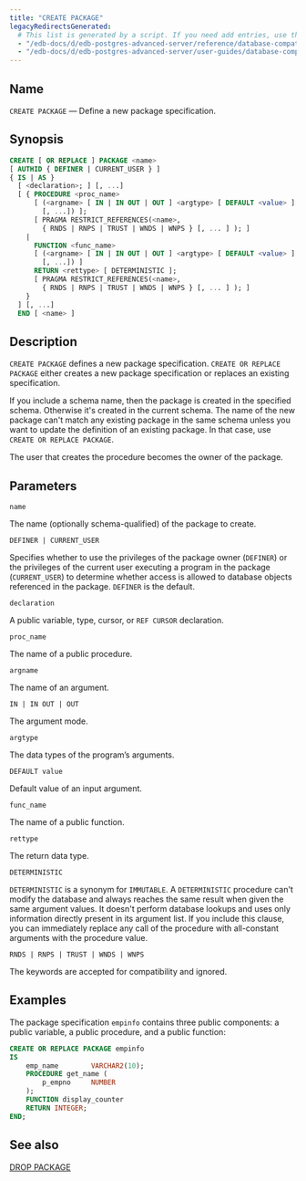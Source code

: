 ```yaml
---
title: "CREATE PACKAGE"
legacyRedirectsGenerated:
  # This list is generated by a script. If you need add entries, use the `legacyRedirects` key.
  - "/edb-docs/d/edb-postgres-advanced-server/reference/database-compatibility-for-oracle-developers-reference-guide/9.6/Database_Compatibility_for_Oracle_Developers_Reference_Guide.1.040.html"
  - "/edb-docs/d/edb-postgres-advanced-server/user-guides/database-compatibility-for-oracle-developers-guide/9.5/Database_Compatibility_for_Oracle_Developers_Guide.1.070.html"
---
```


<div id="create_package" class="registered_link"></div>

## Name

`CREATE PACKAGE` &mdash; Define a new package specification.

## Synopsis

```sql
CREATE [ OR REPLACE ] PACKAGE <name>
[ AUTHID { DEFINER | CURRENT_USER } ]
{ IS | AS }
  [ <declaration>; ] [, ...]
  [ { PROCEDURE <proc_name>
      [ (<argname> [ IN | IN OUT | OUT ] <argtype> [ DEFAULT <value> ]
        [, ...]) ];
      [ PRAGMA RESTRICT_REFERENCES(<name>,
        { RNDS | RNPS | TRUST | WNDS | WNPS } [, ... ] ); ]
    |
      FUNCTION <func_name>
      [ (<argname> [ IN | IN OUT | OUT ] <argtype> [ DEFAULT <value> ]
        [, ...]) ]
      RETURN <rettype> [ DETERMINISTIC ];
      [ PRAGMA RESTRICT_REFERENCES(<name>,
        { RNDS | RNPS | TRUST | WNDS | WNPS } [, ... ] ); ]
    }
  ] [, ...]
  END [ <name> ]
```

## Description

`CREATE PACKAGE` defines a new package specification. `CREATE OR REPLACE PACKAGE` either creates a new package specification or replaces an existing specification.

If you include a schema name, then the package is created in the specified schema. Otherwise it's created in the current schema. The name of the new package can't match any existing package in the same schema unless you want to update the definition of an existing package. In that case, use `CREATE OR REPLACE PACKAGE`.

The user that creates the procedure becomes the owner of the package.

## Parameters

`name`

 The name (optionally schema-qualified) of the package to create.

`DEFINER | CURRENT_USER`

 Specifies whether to use the privileges of the package owner (`DEFINER`) or the privileges of the current user executing a program in the package (`CURRENT_USER`) to determine whether access is allowed to database objects referenced in the package. `DEFINER` is the default.

`declaration`

 A public variable, type, cursor, or `REF CURSOR` declaration.

`proc_name`

 The name of a public procedure.

`argname`

 The name of an argument.

`IN | IN OUT | OUT`

 The argument mode.

`argtype`

 The data types of the program’s arguments.

`DEFAULT value`

 Default value of an input argument.

`func_name`

 The name of a public function.

`rettype`

 The return data type.

`DETERMINISTIC`

 `DETERMINISTIC` is a synonym for `IMMUTABLE`. A `DETERMINISTIC` procedure can't modify the database and always reaches the same result when given the same argument values. It doesn't perform database lookups and uses only information directly present in its argument list. If you include this clause, you can immediately replace any call of the procedure with all-constant arguments with the procedure value.

`RNDS | RNPS | TRUST | WNDS | WNPS`

 The keywords are accepted for compatibility and ignored.

## Examples

The package specification `empinfo` contains three public components: a public variable, a public procedure, and a public function:

```sql
CREATE OR REPLACE PACKAGE empinfo
IS
    emp_name        VARCHAR2(10);
    PROCEDURE get_name (
        p_empno     NUMBER
    );
    FUNCTION display_counter
    RETURN INTEGER;
END;
```

## See also

[DROP PACKAGE](49_drop_package/#drop_package)
